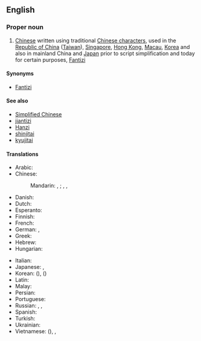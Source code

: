 ==English==
{{wikipedia}}

===Proper noun===
{{en-proper noun|head=[[traditional|Traditional]] [[Chinese]]}}

# [[Chinese]] written using traditional [[Chinese character]]s, used in the [[Republic of China]] ([[Taiwan]]), [[Singapore]], [[Hong Kong]], [[Macau]], [[Korea]] and also in mainland China and [[Japan]] prior to script simplification and today for certain purposes, [[Fantizi]]

====Synonyms====
* [[Fantizi]]

====See also====
* [[Simplified Chinese]]
* [[jiantizi]]
* [[Hanzi]]
* [[shinjitai]]
* [[kyujitai]]

====Translations====
{{trans-top|Chinese written using traditional characters}}
* Arabic: {{t|ar|حُرُوف صِينِيَّة تَقْلِيدِيَّة|m-p|tr=ḥurūf ṣiniyya taqlīdiyya}}
* Chinese:
*: Mandarin: {{qualifier|complex characters}} {{t+|cmn|繁體字|sc=Hant}}, {{t+|cmn|繁体字|tr=fántǐzì|sc=Hans}}; {{qualifier|traditional characters}} {{t|cmn|正體字|sc=Hant}}, {{t+|cmn|正体字|tr=zhèngtǐzì|sc=Hans}}, {{qualifier|old characters}} {{t|cmn|老字|tr=lǎozì|sc=Hani}}
* Danish: {{t+|da|Traditionelt kinesisk}}
* Dutch: {{t|nl|traditionele Chinees|n}}
* Esperanto: {{t-needed|eo}}
* Finnish: {{t|fi|perinteinen kiina}}
* French: {{t+|fr|chinois traditionnel|m}}
* German: {{t|de|traditionelles Chinesisch|n}}, {{t|de|Langzeichen|n}}
* Greek: {{t|el|τα παραδοσιακά κινέζικα}}
* Hebrew: {{t|he|סינית מסורתית|f|alt=סִינִית מָסָרְתִּית|tr=sinit masortit}}
* Hungarian: {{t+|hu|hagyományos kínai}}
{{trans-mid}}
* Italian: {{t+|it|cinese tradizionale|m|f}}
* Japanese: {{t+|ja|繁体字|tr=はんたいじ, hantaiji}}, {{t+|ja|正体字|tr=せいたいじ, seitaiji}}
* Korean: {{t|ko|번체자|sc=Hang}} ({{t+|ko|繁體字|sc=Hani}}), {{t|ko|정체자|sc=Hang}} ({{t+|ko|正體字|sc=Hani}})
* Latin: {{t|la|lingua sinica traditionalis|f}}
* Malay: {{t|ms|Aksara Cina Tradisional}}
* Persian: {{t|fa|چینی سنتی|tr=čini-ye sonati|sc=fa-Arab}}
* Portuguese: {{t|pt|chinês tradicional|m}}
* Russian: {{t|ru|традицио́нный кита́йский|m}}, {{t|ru|традицио́нный иеро́глиф|m}}, {{t|ru|фаньти́цзы|m}}
* Spanish: {{t|es|chino tradicional|m}}
* Turkish: {{t|tr|Geleneksel Çince}}
* Ukrainian: {{t-needed|uk}}
* Vietnamese: {{t|vi|phồn thể tự}} ({{t|vi|繁體字|sc=Hani}}), {{t|vi|Chữ Hán phồn thể}}, {{t|vi|Chữ Hán chính thể}}
{{trans-bottom}}